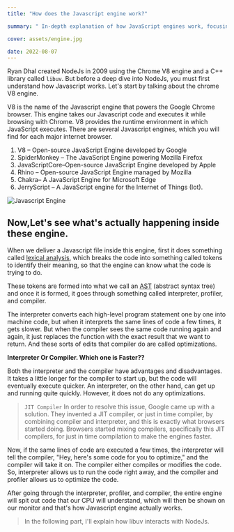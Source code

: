 ```yaml
---
title: "How does the Javascript engine work?"

summary: " In-depth explanation of how JavaScript engines work, focusing on Google's V8 engine. It discusses the process of lexical analysis, the role of interpreters and compilers, and the concept of Just-In-Time (JIT) compilation for optimizing JavaScript execution"

cover: assets/engine.jpg

date: 2022-08-07
---
```


Ryan Dhal created NodeJs in 2009 using the Chrome V8 engine and a C++ library called `libuv`. But before a deep dive into NodeJs, you must first understand how Javascript works. Let's start by talking about the chrome V8 engine.

V8 is the name of the Javascript engine that powers the Google Chrome browser. This engine takes our Javascript code and executes it while browsing with Chrome. V8 provides the runtime environment in which JavaScript executes. There are several Javascript engines, which you will find for each major internet browser.

1. V8 – Open-source JavaScript Engine developed by Google
2. SpiderMonkey – The JavaScript Engine powering Mozilla Firefox
3. JavaScriptCore–Open-source JavaScript Engine developed by Apple
4. Rhino – Open-source JavaScript Engine managed by Mozilla
5. Chakra– A JavaScript Engine for Microsoft Edge
6. JerryScript – A JavaScript engine for the Internet of Things (Iot).

![Javascript Engine](https://dev-to-uploads.s3.amazonaws.com/uploads/articles/7n4txhci8ydhq63l33ur.jpg)

## Now,Let's see what's actually happening inside these engine.

When we deliver a Javascript file inside this engine, first it does something called [lexical analysis](https://www.geeksforgeeks.org/introduction-of-lexical-analysis/), which breaks the code into something called tokens to identify their meaning, so that the engine can know what the code is trying to do.

These tokens are formed into what we call an [AST](https://www.twilio.com/blog/abstract-syntax-trees) (abstract syntax tree) and once it is formed, it goes through something called interpreter, profiler, and compiler.

The interpreter converts each high-level program statement one by one into machine code, but when it interprets the same lines of code a few times, it gets slower. But when the compiler sees the same code running again and again, it just replaces the function with the exact result that we want to return. And these sorts of edits that compiler do are called optimizations.

**Interpreter Or Compiler. Which one is Faster??**

Both the interpreter and the compiler have advantages and disadvantages. It takes a little longer for the compiler to start up, but the code will eventually execute quicker. An interpreter, on the other hand, can get up and running quite quickly. However, it does not do any optimizations.

> `JIT Compiler`
> In order to resolve this issue, Google came up with a solution. They invented a JIT compiler, or just in time compiler, by combining compiler and interpreter, and this is exactly what browsers started doing. Browsers started mixing compilers, specifically this JIT compilers, for just in time compilation to make the engines faster.

Now, if the same lines of code are executed a few times, the interpreter will tell the compiler, "Hey, here's some code for you to optimize," and the compiler will take it on. The compiler either compiles or modifies the code. So, interpreter allows us to run the code right away, and the compiler and profiler allows us to optimize the code.

After going through the interpreter, profiler, and compiler, the entire engine will spit out code that our CPU will understand, which will then be shown on our monitor and that's how Javascript engine actually works.

> In the following part, I'll explain how libuv interacts with NodeJs.

